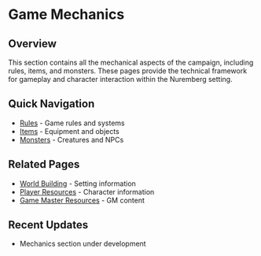 = Game Mechanics =

== Overview ==
This section contains all the mechanical aspects of the campaign, including rules, items, and monsters. These pages provide the technical framework for gameplay and character interaction within the Nuremberg setting.

== Quick Navigation ==
* [[Rules|Rules]] - Game rules and systems
* [[Items|Items]] - Equipment and objects
* [[Monsters|Monsters]] - Creatures and NPCs

== Related Pages ==
* [[../World|World Building]] - Setting information
* [[../Player Resources|Player Resources]] - Character information
* [[../Game Master Resources|Game Master Resources]] - GM content

== Recent Updates ==
* Mechanics section under development 